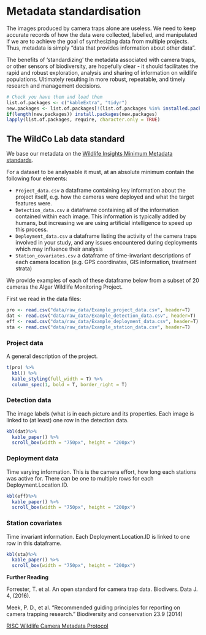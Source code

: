 # Metadata standardisation

The images produced by camera traps alone are useless. We need to keep accurate records of how the data were collected, labelled, and manipulated if we are to achieve the goal of synthesizing data from multiple projects. Thus, metadata is simply “data that provides information about other data”. 

The benefits of 'standardizing' the metadata associated with camera traps, or other sensors of biodiversity, are hopefully clear - it should facilitates the rapid and robust exploration, analysis and sharing of information on wildlife populations. Ultimately resulting in more robust, repeatable, and timely research and management decisions.

```r
# Check you have them and load them
list.of.packages <- c("kableExtra", "tidyr")
new.packages <- list.of.packages[!(list.of.packages %in% installed.packages()[,"Package"])]
if(length(new.packages)) install.packages(new.packages)
lapply(list.of.packages, require, character.only = TRUE)

```
## The WildCo Lab data standard

We base our metadata on the [Wildlife Insights Minimum Metadata standards](https://www.wildlifeinsights.org/standards).

For a dataset to be analysable it must, at an absolute minimum contain the following four elements:

- `Project_data.csv` a dataframe containing key information about the project itself, e.g. how the cameras were deployed and what the target features were.
- `Detection_data.csv` a dataframe containing all of the information contained within each image. This information is typically added by humans, but increasing we are using artificial intelligence to speed up this process. 
- `Deployment_data.csv` a dataframe listing the activity of the camera traps involved in your study, and any issues encountered during deployments which may influence their analysis
- `Station_covariates.csv` a dataframe of time-invariant descriptions of each camera location (e.g. GPS coordinates, GIS information, treatment strata)

We provide examples of each of these dataframe below from a subset of 20 cameras the Algar Wildlife Monitoring Project.

First we read in the data files:

```r
pro <- read.csv("data/raw_data/Example_project_data.csv", header=T)
dat <- read.csv("data/raw_data/Example_detection_data.csv", header=T)
eff <- read.csv("data/raw_data/Example_deployment_data.csv", header=T)
sta <- read.csv("data/raw_data/Example_station_data.csv", header=T)
```

### Project data
A general description of the project.

```r
t(pro) %>%
  kbl() %>%
  kable_styling(full_width = T) %>%
  column_spec(1, bold = T, border_right = T)
```

### Detection data
The image labels (what is in each picture and its properties. Each image is linked to 
(at least) one row in the detection data. 

```r
kbl(dat)%>%
  kable_paper() %>%
  scroll_box(width = "750px", height = "200px")
```


### Deployment data
Time varying information. This is the camera effort, how long each stations was active for. There can be one to multiple rows for each Deployment.Location.ID.

```r
kbl(eff)%>%
  kable_paper() %>%
  scroll_box(width = "750px", height = "200px")

```

### Station covariates
Time invariant information. Each Deployment.Location.ID is linked to one row in this dataframe.

```r
kbl(sta)%>%
  kable_paper() %>%
  scroll_box(width = "750px", height = "200px")

```

**Further Reading**

Forrester, T. et al. An open standard for camera trap data. Biodivers. Data J. 4, (2016).

Meek, P. D., et al. "Recommended guiding principles for reporting on camera trapping research." Biodiversity and conservation 23.9 (2014)

[RISC Wildlife Camera Metadata Protocol](https://www2.gov.bc.ca/assets/gov/environment/natural-resource-stewardship/nr-laws-policy/risc/wcmp_v1.pdf)  





